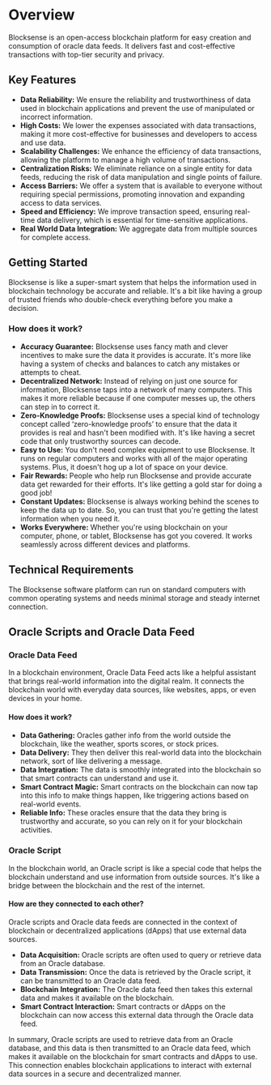 # Overview

Blocksense is an open-access blockchain platform for easy creation and consumption of oracle data feeds. It delivers fast and cost-effective transactions with top-tier security and privacy.

## Key Features

- **Data Reliability:** We ensure the reliability and trustworthiness of data used in blockchain applications and prevent the use of manipulated or incorrect information.
- **High Costs:** We lower the expenses associated with data transactions, making it more cost-effective for businesses and developers to access and use data.
- **Scalability Challenges:** We enhance the efficiency of data transactions, allowing the platform to manage a high volume of transactions.
- **Centralization Risks:** We eliminate reliance on a single entity for data feeds, reducing the risk of data manipulation and single points of failure.
- **Access Barriers:** We offer a system that is available to everyone without requiring special permissions, promoting innovation and expanding access to data services.
- **Speed and Efficiency:** We improve transaction speed, ensuring real-time data delivery, which is essential for time-sensitive applications.
- **Real World Data Integration:** We aggregate data from multiple sources for complete access.

## Getting Started

Blocksense is like a super-smart system that helps the information used in blockchain technology be accurate and reliable. It's a bit like having a group of trusted friends who double-check everything before you make a decision.

### How does it work?

- **Accuracy Guarantee:** Blocksense uses fancy math and clever incentives to make sure the data it provides is accurate. It's more like having a system of checks and balances to catch any mistakes or attempts to cheat.
- **Decentralized Network:** Instead of relying on just one source for information, Blocksense taps into a network of many computers. This makes it more reliable because if one computer messes up, the others can step in to correct it.
- **Zero-Knowledge Proofs:** Blocksense uses a special kind of technology concept called ‘zero-knowledge proofs’ to ensure that the data it provides is real and hasn't been modified with. It's like having a secret code that only trustworthy sources can decode.
- **Easy to Use:** You don't need complex equipment to use Blocksense. It runs on regular computers and works with all of the major operating systems. Plus, it doesn't hog up a lot of space on your device.
- **Fair Rewards:** People who help run Blocksense and provide accurate data get rewarded for their efforts. It's like getting a gold star for doing a good job!
- **Constant Updates:** Blocksense is always working behind the scenes to keep the data up to date. So, you can trust that you're getting the latest information when you need it.
- **Works Everywhere:** Whether you're using blockchain on your computer, phone, or tablet, Blocksense has got you covered. It works seamlessly across different devices and platforms.

## Technical Requirements

The Blocksense software platform can run on standard computers with common operating systems and needs minimal storage and steady internet connection.

## Oracle Scripts and Oracle Data Feed

### Oracle Data Feed

In a blockchain environment, Oracle Data Feed acts like a helpful assistant that brings real-world information into the digital realm. It connects the blockchain world with everyday data sources, like websites, apps, or even devices in your home.

#### How does it work?

- **Data Gathering:** Oracles gather info from the world outside the blockchain, like the weather, sports scores, or stock prices.
- **Data Delivery:** They then deliver this real-world data into the blockchain network, sort of like delivering a message.
- **Data Integration:** The data is smoothly integrated into the blockchain so that smart contracts can understand and use it.
- **Smart Contract Magic:** Smart contracts on the blockchain can now tap into this info to make things happen, like triggering actions based on real-world events.
- **Reliable Info:** These oracles ensure that the data they bring is trustworthy and accurate, so you can rely on it for your blockchain activities.

### Oracle Script

In the blockchain world, an Oracle script is like a special code that helps the blockchain understand and use information from outside sources. It's like a bridge between the blockchain and the rest of the internet.

#### How are they connected to each other?

Oracle scripts and Oracle data feeds are connected in the context of blockchain or decentralized applications (dApps) that use external data sources.

- **Data Acquisition:** Oracle scripts are often used to query or retrieve data from an Oracle database.
- **Data Transmission:** Once the data is retrieved by the Oracle script, it can be transmitted to an Oracle data feed.
- **Blockchain Integration:** The Oracle data feed then takes this external data and makes it available on the blockchain.
- **Smart Contract Interaction:** Smart contracts or dApps on the blockchain can now access this external data through the Oracle data feed.

In summary, Oracle scripts are used to retrieve data from an Oracle database, and this data is then transmitted to an Oracle data feed, which makes it available on the blockchain for smart contracts and dApps to use. This connection enables blockchain applications to interact with external data sources in a secure and decentralized manner.



<FigureBackdrop/>
